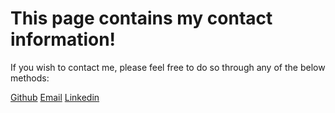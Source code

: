 # This page contains my contact information!

If you wish to contact me, please feel free to do so through any of the below methods:

[Github](https://github.com/hms2187)
[Email](hms2187@cumc.columbia.edu)
[Linkedin](https://www.linkedin.com/in/henry-stoddard-4aa726b9/) 